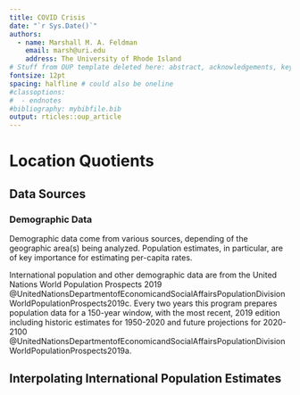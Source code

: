 ```yaml
---
title: COVID Crisis
date: "`r Sys.Date()`"
authors:
  - name: Marshall M. A. Feldman
    email: marsh@uri.edu
    address: The University of Rhode Island
# Stuff from OUP template deleted here: abstract, acknowledgements, key words 
fontsize: 12pt
spacing: halfline # could also be oneline
#classoptions:
#  - endnotes
#bibliography: mybibfile.bib
output: rticles::oup_article
---
```


# Location Quotients

## Data Sources

### Demographic Data
Demographic data come from various sources, depending of the geographic area(s) being analyzed.
Population estimates, in particular, are of key importance for estimating per-capita rates.

International population and other demographic data are from the United Nations World Population Prospects 2019 @UnitedNationsDepartmentofEconomicandSocialAffairsPopulationDivisionWorldPopulationProspects2019c. Every two years this program prepares population data for a 150-year window, with the most recent, 2019 edition including historic estimates for 1950-2020 and future projections for 2020-2100 @UnitedNationsDepartmentofEconomicandSocialAffairsPopulationDivisionWorldPopulationProspects2019a.

## Interpolating International Population Estimates


